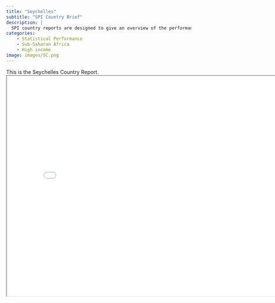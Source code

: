 ```yaml
---
title: "Seychelles"
subtitle: "SPI Country Brief"
description: |
  SPI country reports are designed to give an overview of the performance of Seychelles.
categories:
    - Statistical Performance
    - Sub-Saharan Africa
    - High income
image: images/SC.png
---
```


This is the Seychelles Country Report.
<iframe src="charts/Seychelles_chart.html" width="800" height="600"></iframe>

